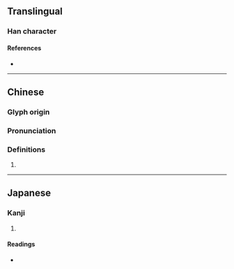 {{character info/new}}
==Translingual==

===Han character===
{{Han char|rn=32|rad=土|as=11|sn=14|four=|canj=GSRR|ids=⿰土區}}

====References====
* {{Han ref|kx=0237.020|dkj=05393|dj=0475.080|hdz=10479.070|uh=5878|ud=22648}}

----

==Chinese==
{{zh-forms|s=𫭟}}

===Glyph origin===
{{Han etym}}

===Pronunciation===
{{zh-pron
|m=ōu,qiū
|mc=y
|oc=y
|cat=
}}
{{zh-attn-split}}

===Definitions===
{{zh-hanzi}}

# {{rfdef|zh}}

----

==Japanese==

===Kanji===
{{ja-kanji|grade=|rs=土11}}

# {{rfdef|ja|sort=土11}}

====Readings====
* {{ja-readings|on=[[おう]] (ō), [[お]] (o)|kun=[[はか]] (haka)}}